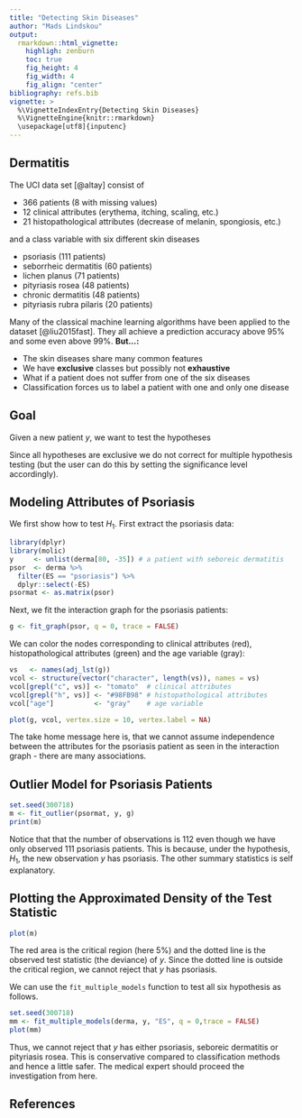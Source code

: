 ```yaml
---
title: "Detecting Skin Diseases"
author: "Mads Lindskou"
output: 
  rmarkdown::html_vignette:
    highligh: zenburn
    toc: true
    fig_height: 4
    fig_width: 4
    fig_align: "center"
bibliography: refs.bib
vignette: >
  %\VignetteIndexEntry{Detecting Skin Diseases}
  %\VignetteEngine{knitr::rmarkdown}
  \usepackage[utf8]{inputenc}
---
```


## Dermatitis

The UCI data set \texttt{dermatitis} [@altay] consist of 

 - $366$ patients ($8$ with missing values)
 - $12$ clinical attributes (erythema, itching, scaling, etc.)
 - $21$ histopathological attributes (decrease of melanin, spongiosis, etc.)

and a class variable with six different skin diseases

 - psoriasis ($111$ patients)
 - seborrheic dermatitis ($60$ patients)
 - lichen planus ($71$ patients)
 - pityriasis rosea ($48$ patients)
 - chronic dermatitis ($48$ patients)
 - pityriasis rubra pilaris ($20$ patients)

Many of the classical machine learning algorithms have been applied to the dataset \texttt{dermatitis} [@liu2015fast]. They all achieve a prediction accuracy above $95\%$ and some even above $99\%$. **But...:**

 - The skin diseases share many common features 
 - We have **exclusive** classes but possibly not **exhaustive**
 - What if a patient does not suffer from one of the six diseases
 - Classification forces us to label a patient with one and only one disease

## Goal

Given a new patient $y$, we want to test the hypotheses

\begin{align*}
H_1: & y \text{ has psoriasis} \\
H_2: & y \text{ has seborrheic dermatitis} \\
H_3: & y \text{ has lichen planus} \\
H_4: & y \text{ has pityriasis rosea} \\
H_5: & y \text{ has chronic dermatitis} \\
H_6: & y \text{ has pityriasis rubra pilaris} 
\end{align*}

Since all hypotheses are exclusive we do not correct for multiple hypothesis testing (but the user can do this by setting the significance level accordingly).

## Modeling Attributes of Psoriasis

We first show how to test $H_1$. First extract the psoriasis data:

```r
library(dplyr)
library(molic)
y     <- unlist(derma[80, -35]) # a patient with seboreic dermatitis
psor  <- derma %>%
  filter(ES == "psoriasis") %>%
  dplyr::select(-ES)
psormat <- as.matrix(psor)
```

Next, we fit the interaction graph for the psoriasis patients:

```r
g <- fit_graph(psor, q = 0, trace = FALSE)
```

We can color the nodes corresponding to clinical attributes (red), histopathological attributes (green) and the age variable (gray):

```r
vs   <- names(adj_lst(g))
vcol <- structure(vector("character", length(vs)), names = vs)
vcol[grepl("c", vs)] <- "tomato"  # clinical attributes
vcol[grepl("h", vs)] <- "#98FB98" # histopathological attributes
vcol["age"]          <- "gray"    # age variable
```

```r
plot(g, vcol, vertex.size = 10, vertex.label = NA)
```

The take home message here is, that we cannot assume independence between the attributes for the psoriasis patient as seen in the interaction graph - there are many associations.

## Outlier Model for Psoriasis Patients


```r
set.seed(300718)
m <- fit_outlier(psormat, y, g)
print(m)
```

Notice that that the number of observations is $112$ even though we have only observed $111$ psoriasis patients. This is because, under the hypothesis, $H_1$, the new observation $y$ has psoriasis. The other summary statistics is self explanatory. 

## Plotting the Approximated Density of the Test Statistic

```r
plot(m)
```
The red area is the critical region (here 5%) and the dotted line is the observed test statistic (the deviance) of $y$. Since the dotted line is outside the critical region, we cannot reject that $y$ has psoriasis.

We can use the `fit_multiple_models` function to test all six hypothesis as follows.

```r
set.seed(300718)
mm <- fit_multiple_models(derma, y, "ES", q = 0,trace = FALSE) 
plot(mm)
```
Thus, we cannot reject that $y$ has either psoriasis, seboreic dermatitis or pityriasis rosea. This is conservative compared to classification methods and hence a little safer. The medical expert should proceed the investigation from here.

## References
